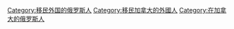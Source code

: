 [[Category:移民外国的俄罗斯人|Category:移民外国的俄罗斯人]]
[[Category:移民加拿大的外國人|Category:移民加拿大的外國人]]
[[Category:在加拿大的俄罗斯人|Category:在加拿大的俄罗斯人]]